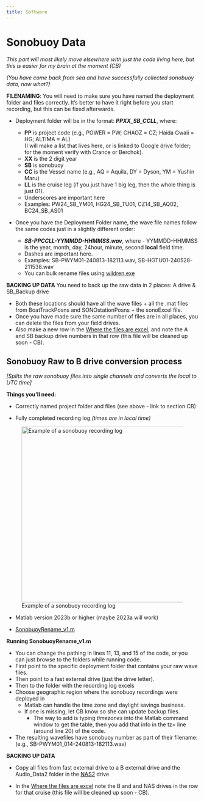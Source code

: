 ```yaml
---
title: Software
---
```


# Sonobuoy Data

*This part will most likely move elsewhere with just the code living here, but this is easier for my brain at the moment (CB)*

*(You have come back from sea and have successfully collected sonobuoy data, now what?)*

**FILENAMING**: You will need to make sure you have named the deployment folder and files correctly. It's better to have it right before you start recording, but this can be fixed afterwards.

-   Deployment folder will be in the format: ***PPXX_SB_CCLL***, where:

    -   **PP** is project code (e.g., POWER = PW; CHAOZ = CZ; Haida Gwaii = HG; ALTIMA = AL)\
        (I will make a list that lives here, or is linked to Google drive folder; for the moment verify with Crance or Berchok).
    -   **XX** is the 2 digit year
    -   **SB** is sonobuoy
    -   **CC** is the Vessel name (e.g., AQ = Aquila, DY = Dyson, YM = Yushin Maru)
    -   **LL** is the cruise leg (if you just have 1 big leg, then the whole thing is just 01).
    -   Underscores are important here
    -   Examples: PW24_SB_YM01, HG24_SB_TU01, CZ14_SB_AQ02, BC24_SB_AS01

-   Once you have the Deployment Folder name, the wave file names follow the same codes just in a slightly different order:

    -   ***SB-PPCCLL-YYMMDD-HHMMSS.wav***, where - YYMMDD-HHMMSS is the year, month, day, 24hour, minute, second **local** field time.
    -   Dashes are important here.
    -   Examples: SB-PWYM01-240813-182113.wav, SB-HGTU01-240528-211538.wav
    -   You can bulk rename files using [wildren.exe](https://docs.google.com/spreadsheets/d/1RpmjOlCqFDe659S66fnUeXO9hj6CRjOzEslgZDZZaug/edit?gid=0#gid=0&range=2:2)

**BACKING UP DATA** You need to back up the raw data in 2 places: A drive & SB_Backup drive

-   Both these locations should have all the wave files + all the .mat files from BoatTrackPosns and SONOstationPosns + the sonoExcel file.
-   Once you have made sure the same number of files are in all places, you can delete the files from your field drives.
-   Also make a new row in the [Where the files are excel](https://docs.google.com/spreadsheets/d/1RpmjOlCqFDe659S66fnUeXO9hj6CRjOzEslgZDZZaug/edit?gid=0#gid=0&range=3:3), and note the A and SB backup drive numbers in that row (this file will be cleaned up soon - CB).

## Sonobuoy Raw to B drive conversion process

*\[Splits the raw sonobuoy files into single channels and converts the local to UTC time\]*

**Things you'll need:**

-   Correctly named project folder and files (see above - link to section CB)

-   Fully completed recording log *(times are in local time)*

![Example of a sonobuoy recording log](images\AFSCimages\SonobuoyRecordingLogExample.png){fig-align="center" width="460"}

-   Matlab version 2023b or higher (maybe 2023a will work)

-   [SonobuoyRename_v1.m](https://docs.google.com/spreadsheets/d/1RpmjOlCqFDe659S66fnUeXO9hj6CRjOzEslgZDZZaug/edit?gid=0#gid=0&range=4:4)

**Running SonobuoyRename_v1.m**

-   You can change the pathing in lines 11, 13, and 15 of the code, or you can just browse to the folders while running code.
-   First point to the specific deployment folder that contains your raw wave files.
-   Then point to a fast external drive (just the drive letter).
-   Then to the folder with the recording log excels
-   Choose geographic region where the sonobuoy recordings were deployed in
    -   Matlab can handle the time zone and daylight savings business.
    -   If one is missing, let CB know so she can update backup files.
        -   The way to add is typing *timezones* into the Matlab command window to get the table, then you add that info in the tz= line (around line 20) of the code.
-   The resulting wavefiles have sonobuoy number as part of their filename: (e.g., SB-PWYM01_014-240813-182113.wav)

**BACKING UP DATA**

-   Copy all files from fast external drive to a B external drive and the Audio_Data2 folder in the [NAS2](https://docs.google.com/spreadsheets/d/1RpmjOlCqFDe659S66fnUeXO9hj6CRjOzEslgZDZZaug/edit?gid=0#gid=0&range=5:5) drive

-   In the [Where the files are excel](https://docs.google.com/spreadsheets/d/1RpmjOlCqFDe659S66fnUeXO9hj6CRjOzEslgZDZZaug/edit?gid=0#gid=0&range=3:3) note the B and and NAS drives in the row for that cruise (this file will be cleaned up soon - CB).
